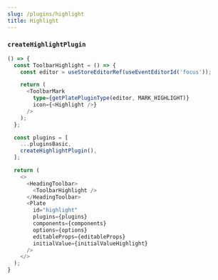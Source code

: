 ```yaml
---
slug: /plugins/highlight
title: Highlight
---
```


### `createHighlightPlugin`

```ts live
() => {
  const ToolbarHighlight = () => {
    const editor = useStoreEditorRef(useEventEditorId('focus'));

    return (
      <ToolbarMark
        type={getPlatePluginType(editor, MARK_HIGHLIGHT)}
        icon={<Highlight />}
      />
    );
  };

  const plugins = [
    ...pluginsBasic,
    createHighlightPlugin(),
  ];

  return (
    <>
      <HeadingToolbar>
        <ToolbarHighlight />
      </HeadingToolbar>
      <Plate
        id="highlight"
        plugins={plugins}
        components={components}
        options={options}
        editableProps={editableProps}
        initialValue={initialValueHighlight}
      />
    </>
  );
}
```
